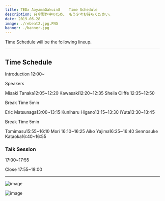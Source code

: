 ```yaml
---
title: TEDx AoyamaGakuinU    Time Schedule
description: 只今製作中のため、 もう少々お待ちください。
date: 2019-06-28
image: ./rebeat2.jpg.PNG
banner: ./banner.jpg
---
```


Time Schedule will be the following lineup.

---

## Time Schedule


Introduction 12:00~

Speakers


<th>Misaki Tanaka</th>12:05~12:20 

<th>Kawasaki</th>12:20~12:35 

<th>Sheila Cliffe </th>12:35~12:50 

 Break Time 5min
 
 
<th>Eric Matsunaga</th>13:00~13:15 

<th>Kuniharu Higano</th>13:15~13:30 

<th>iYuta</th>13:30~13:45 

 
Break Time 5min


<th>Tomimasu</th>15:55~16:10


<th>Mori </th>16:10~16:25


<th>Aiko Yajima</th>16:25~16:40


<th>Sennosuke Kataoka</th>16:40~16:55


### Talk Session
17:00~17:55

<th>Close</th> 17:55~18:00

---

<Row>
<Col>

![image](./w1.jpg)

</Col>
</Row>

<Row>
<Col>

![image](./l1.jpg)

</Col>
</Row>